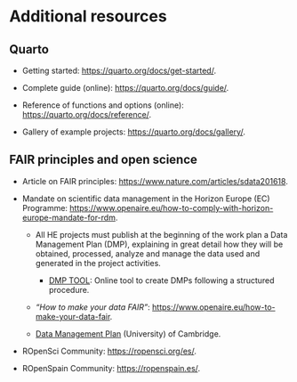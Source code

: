 # Additional resources

## Quarto

- Getting started: <https://quarto.org/docs/get-started/>.

- Complete guide (online): <https://quarto.org/docs/guide/>.

- Reference of functions and options (online): <https://quarto.org/docs/reference/>.

- Gallery of example projects: <https://quarto.org/docs/gallery/>.

## FAIR principles and open science

- Article on FAIR principles: <https://www.nature.com/articles/sdata201618>.

- Mandate on scientific data management in the Horizon Europe (EC) Programme: 
<https://www.openaire.eu/how-to-comply-with-horizon-europe-mandate-for-rdm>.


   - All HE projects must publish at the beginning of the work plan a 
   Data Management Plan (DMP), explaining in great detail how they will be obtained, processed,
   analyze and manage the data used and generated in the project activities.

        - [DMP TOOL](https://dmptool.org/): Online tool to create DMPs following a structured procedure.

    - *"How to make your data FAIR"*: <https://www.openaire.eu/how-to-make-your-data-fair>.

    - [Data Management Plan](https://www.data.cam.ac.uk/data-management-guide/creating-your-data/data-management-plan)
    (University) of Cambridge.

- ROpenSci Community: <https://ropensci.org/es/>.

- ROpenSpain Community: <https://ropenspain.es/>.
